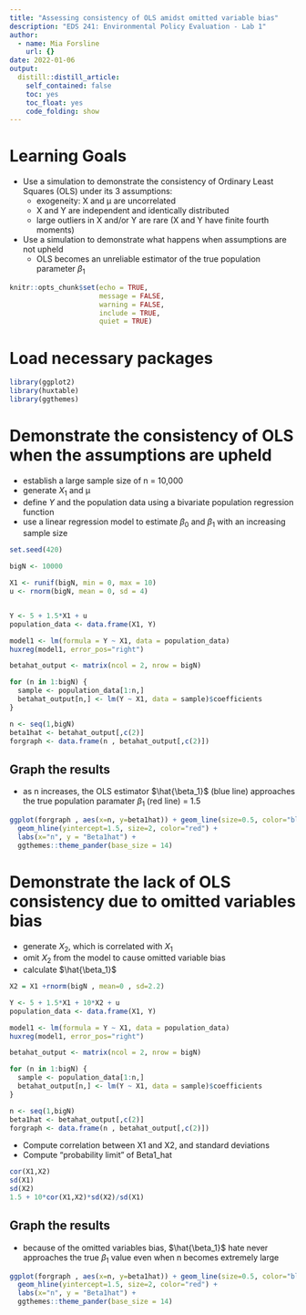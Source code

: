 ```yaml
---
title: "Assessing consistency of OLS amidst omitted variable bias"
description: "EDS 241: Environmental Policy Evaluation - Lab 1"
author:
  - name: Mia Forsline
    url: {}
date: 2022-01-06
output:
  distill::distill_article:
    self_contained: false
    toc: yes
    toc_float: yes
    code_folding: show
---
```


# Learning Goals
- Use a simulation to demonstrate the consistency of Ordinary Least Squares (OLS) under its 3 assumptions: 
  - exogeneity: X and µ are uncorrelated
  - X and Y are independent and identically distributed 
  - large outliers in X and/or Y are rare (X and Y have finite fourth moments)
- Use a simulation to demonstrate what happens when assumptions are not upheld 
  - OLS becomes an unreliable estimator of the true population parameter $\beta_1$

```r
knitr::opts_chunk$set(echo = TRUE,
                      message = FALSE, 
                      warning = FALSE, 
                      include = TRUE,
                      quiet = TRUE)
```

# Load necessary packages
```r
library(ggplot2)
library(huxtable)
library(ggthemes)
```

# Demonstrate the consistency of OLS when the assumptions are upheld 
- establish a large sample size of n = 10,000 
- generate $X_1$ and µ
- define $Y$ and the population data using a bivariate population regression function
- use a linear regression model to estimate $\beta_0$ and $\beta_1$ with an increasing sample size

```r
set.seed(420) 

bigN <- 10000 

X1 <- runif(bigN, min = 0, max = 10)
u <- rnorm(bigN, mean = 0, sd = 4) 


Y <- 5 + 1.5*X1 + u 
population_data <- data.frame(X1, Y) 

model1 <- lm(formula = Y ~ X1, data = population_data)
huxreg(model1, error_pos="right")

betahat_output <- matrix(ncol = 2, nrow = bigN)

for (n in 1:bigN) {
  sample <- population_data[1:n,]
  betahat_output[n,] <- lm(Y ~ X1, data = sample)$coefficients
} 

n <- seq(1,bigN)
beta1hat <- betahat_output[,c(2)]
forgraph <- data.frame(n , betahat_output[,c(2)])
```

## Graph the results
- as n increases, the OLS estimator $\hat{\beta_1}$ (blue line) approaches the true population paramater $\beta_1$ (red line) = 1.5 

```r
ggplot(forgraph , aes(x=n, y=beta1hat)) + geom_line(size=0.5, color="blue") +
  geom_hline(yintercept=1.5, size=2, color="red") +
  labs(x="n", y = "Beta1hat") + 
  ggthemes::theme_pander(base_size = 14) 
```

# Demonstrate the lack of OLS consistency due to omitted variables bias
- generate $X_2$, which is correlated with $X_1$
- omit $X_2$ from the model to cause omitted variable bias
- calculate $\hat{\beta_1}$ 

```r
X2 = X1 +rnorm(bigN , mean=0 , sd=2.2) 

Y <- 5 + 1.5*X1 + 10*X2 + u
population_data <- data.frame(X1, Y)

model1 <- lm(formula = Y ~ X1, data = population_data)
huxreg(model1, error_pos="right")

betahat_output <- matrix(ncol = 2, nrow = bigN)

for (n in 1:bigN) {
  sample <- population_data[1:n,]
  betahat_output[n,] <- lm(Y ~ X1, data = sample)$coefficients
} 

n <- seq(1,bigN)
beta1hat <- betahat_output[,c(2)]
forgraph <- data.frame(n , betahat_output[,c(2)])
```

- Compute correlation between X1 and X2, and standard deviations
- Compute "probability limit" of Beta1_hat

```r
cor(X1,X2)
sd(X1)
sd(X2)
1.5 + 10*cor(X1,X2)*sd(X2)/sd(X1)
```

## Graph the results 
- because of the omitted variables bias, $\hat{\beta_1}$ hate never approaches the true $\beta_1$ value even when n becomes extremely large 

```r
ggplot(forgraph , aes(x=n, y=beta1hat)) + geom_line(size=0.5, color="blue") +
  geom_hline(yintercept=1.5, size=2, color="red") +
  labs(x="n", y = "Beta1hat") + 
  ggthemes::theme_pander(base_size = 14) 
```


